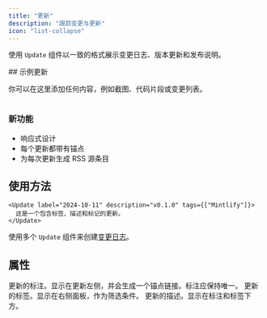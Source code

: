 ```yaml
---
title: "更新"
description: "跟踪变更与更新"
icon: "list-collapse"
---
```


使用 `Update` 组件以一致的格式展示变更日志、版本更新和发布说明。

<Update label="示例" description="v0.1.1">
  ## 示例更新

  你可以在这里添加任何内容，例如截图、代码片段或变更列表。
  
  <Frame>
    <img
      className="block"
      src="https://mintlify-assets.b-cdn.net/hero-light.png"
      alt=""
    />
  </Frame>

  ### 新功能
  - 响应式设计
  - 每个更新都带有锚点
  - 为每次更新生成 RSS 源条目
</Update>

## 使用方法

```mdx Update example
<Update label="2024-10-11" description="v0.1.0" tags={["Mintlify"]}>
  这是一个包含标签、描述和标记的更新。
</Update>
```

使用多个 `Update` 组件来创建[变更日志](/zh/guides/changelogs)。

## 属性

<ResponseField name="label" type="string" required>
  更新的标注。显示在更新左侧，并会生成一个锚点链接。标注应保持唯一。
</ResponseField>

<ResponseField name="tags" type="string[]">
  更新的标签。显示在右侧面板，作为筛选条件。
</ResponseField>

<ResponseField name="description" type="string">
  更新的描述。显示在标注和标签下方。
</ResponseField>
